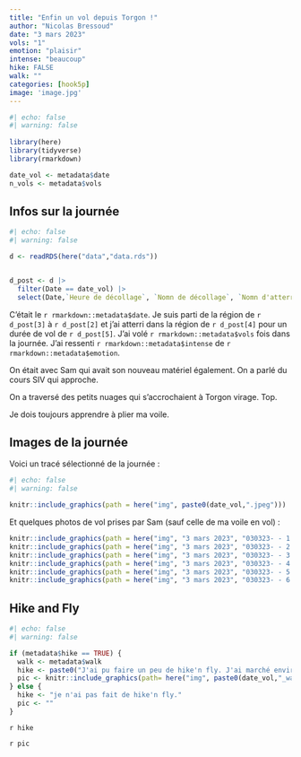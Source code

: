 ```yaml
---
title: "Enfin un vol depuis Torgon !"
author: "Nicolas Bressoud"
date: "3 mars 2023"
vols: "1"
emotion: "plaisir"
intense: "beaucoup"
hike: FALSE
walk: ""
categories: [hook5p]
image: 'image.jpg'
---
```


```r
#| echo: false
#| warning: false
  
library(here)
library(tidyverse)
library(rmarkdown)

date_vol <- metadata$date
n_vols <- metadata$vols
```

## Infos sur la journée

```r
#| echo: false
#| warning: false

d <- readRDS(here("data","data.rds"))


d_post <- d |> 
  filter(Date == date_vol) |> 
  select(Date,`Heure de décollage`, `Nomn de décollage`, `Nomn d'atterrissage`, `Durée`)

```

C'était le `r rmarkdown::metadata$date`. Je suis parti de la région de `r d_post[3]` à `r d_post[2]` et j'ai atterri dans la région de `r d_post[4]` pour un durée de vol de `r d_post[5]`. J'ai volé `r rmarkdown::metadata$vols` fois dans la journée. J'ai ressenti `r rmarkdown::metadata$intense` de `r rmarkdown::metadata$emotion`.

On était avec Sam qui avait son nouveau matériel également. On a parlé du cours SIV qui approche.

On a traversé des petits nuages qui s'accrochaient à Torgon virage. Top.

Je dois toujours apprendre à plier ma voile.

## Images de la journée

Voici un tracé sélectionné de la journée : 

```r
#| echo: false
#| warning: false

knitr::include_graphics(path = here("img", paste0(date_vol,".jpeg")))
```

Et quelques photos de vol prises par Sam (sauf celle de ma voile en vol) : 

```r

knitr::include_graphics(path = here("img", "3 mars 2023", "030323- - 1.jpeg"))
knitr::include_graphics(path = here("img", "3 mars 2023", "030323- - 2.jpeg"))
knitr::include_graphics(path = here("img", "3 mars 2023", "030323- - 3.jpeg"))
knitr::include_graphics(path = here("img", "3 mars 2023", "030323- - 4.jpeg"))
knitr::include_graphics(path = here("img", "3 mars 2023", "030323- - 5.jpeg"))
knitr::include_graphics(path = here("img", "3 mars 2023", "030323- - 6.jpeg"))

```


## Hike and Fly

```r
#| echo: false
#| warning: false

if (metadata$hike == TRUE) {
  walk <- metadata$walk
  hike <- paste0("J'ai pu faire un peu de hike'n fly. J'ai marché environ ", walk, ".")
  pic <- knitr::include_graphics(path= here("img", paste0(date_vol,"_walk",".jpeg")))
} else {
  hike <- "je n'ai pas fait de hike'n fly."
  pic <- ""
}

```

`r hike`

`r pic`
